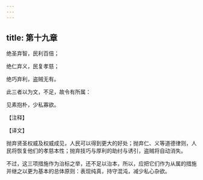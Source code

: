 ```yaml
---
---
---
```

title: 第十九章
---

绝圣弃智，民利百倍；

绝仁弃义，民复孝慈；

绝巧弃利，盗贼无有。

此三者以为文，不足，故令有所属：

见素抱朴，少私寡欲。

【注释】

【译文】

抛弃贤圣权威及权威成见，人民可以得到更大的好处；抛弃仁、义等道德律则，人民将恢复他们的孝慈本性；抛弃技巧与厚利的助纣与诱引，盗贼将自动消失。

不过，这三项措施作为治标之举，还不足以治本，所以，应把它们作为从属的措施并继之以更为基本的总体原则：表现纯真，持守混沌，减少私心杂欲。